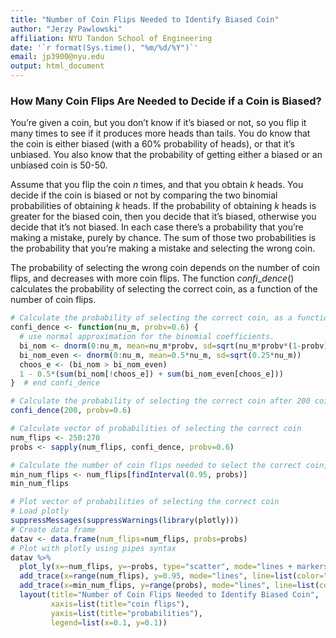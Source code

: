 ```yaml
---
title: "Number of Coin Flips Needed to Identify Biased Coin"
author: "Jerzy Pawlowski"
affiliation: NYU Tandon School of Engineering
date: '`r format(Sys.time(), "%m/%d/%Y")`'
email: jp3900@nyu.edu
output: html_document
---
```


### How Many Coin Flips Are Needed to Decide if a Coin is Biased?

You're given a coin, but you don't know if it's biased or not, so you flip it many times to see if it produces more heads than tails.  You do know that the coin is either biased (with a 60% probability of heads), or that it's unbiased.  You also know that the probability of getting either a biased or an unbiased coin is 50-50.  

Assume that you flip the coin $n$ times, and that you obtain $k$ heads.  You decide if the coin is biased or not by comparing the two binomial probabilities of obtaining $k$ heads.  If the probability of obtaining $k$ heads is greater for the biased coin, then you decide that it's biased, otherwise you decide that it's not biased.  In each case there's a probability that you're making a mistake, purely by chance.  The sum of those two probabilities is the probability that you're making a mistake and selecting the wrong coin.  

The probability of selecting the wrong coin depends on the number of coin flips, and decreases with more coin flips.  The function $confi\_dence()$ calculates the probability of selecting the correct coin, as a function of the number of coin flips.  

```r
# Calculate the probability of selecting the correct coin, as a function of the number of coin flips.
confi_dence <- function(nu_m, probv=0.6) {
  # use normal approximation for the binomial coefficients.
  bi_nom <- dnorm(0:nu_m, mean=nu_m*probv, sd=sqrt(nu_m*probv*(1-probv)))
  bi_nom_even <- dnorm(0:nu_m, mean=0.5*nu_m, sd=sqrt(0.25*nu_m))
  choos_e <- (bi_nom > bi_nom_even)
  1 - 0.5*(sum(bi_nom[!choos_e]) + sum(bi_nom_even[choos_e]))
}  # end confi_dence

# Calculate the probability of selecting the correct coin after 200 coin flips
confi_dence(200, probv=0.6)

# Calculate vector of probabilities of selecting the correct coin
num_flips <- 250:270
probs <- sapply(num_flips, confi_dence, probv=0.6)

# Calculate the number of coin flips needed to select the correct coin, with 95% confidence
min_num_flips <- num_flips[findInterval(0.95, probs)]
min_num_flips

# Plot vector of probabilities of selecting the correct coin
# Load plotly
suppressMessages(suppressWarnings(library(plotly)))
# Create data frame
datav <- data.frame(num_flips=num_flips, probs=probs)
# Plot with plotly using pipes syntax
datav %>% 
  plot_ly(x=~num_flips, y=~probs, type="scatter", mode="lines + markers", name="probability") %>% 
  add_trace(x=range(num_flips), y=0.95, mode="lines", line=list(color="red"), name="95% confidence") %>% 
  add_trace(x=min_num_flips, y=range(probs), mode="lines", line=list(color="green"), name=paste(min_num_flips, "coin flips")) %>% 
  layout(title="Number of Coin Flips Needed to Identify Biased Coin", 
         xaxis=list(title="coin flips"),
         yaxis=list(title="probabilities"),
         legend=list(x=0.1, y=0.1))
```


